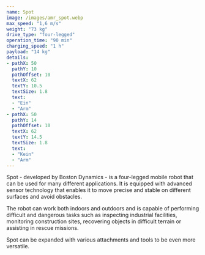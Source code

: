 ```yaml
---
name: Spot
image: /images/amr_spot.webp
max_speed: "1,6 m/s"
weight: "73 kg"
drive_type: "four-legged"
operation_time: "90 min"
charging_speed: "1 h"
payload: "14 kg"
details:
- pathX: 50
  pathY: 10
  pathOffset: 10
  textX: 62
  textY: 10.5
  textSize: 1.8
  text:
  - "Ein"
  - "Arm"
- pathX: 50
  pathY: 14
  pathOffset: 10
  textX: 62
  textY: 14.5
  textSize: 1.8
  text:
  - "Kein"
  - "Arm"
---
```

Spot - developed by Boston Dynamics - is a four-legged mobile robot that can be used for many different applications. It is equipped with advanced sensor technology that enables it to move precise and stable on different surfaces and avoid obstacles.

The robot can work both indoors and outdoors and is capable of performing difficult and dangerous tasks such as inspecting industrial facilities, monitoring construction sites, recovering objects in difficult terrain or assisting in rescue missions.

Spot can be expanded with various attachments and tools to be even more versatile.